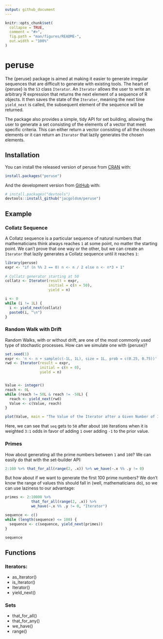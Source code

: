 ```yaml
---
output: github_document
---
```


<!-- README.md is generated from README.Rmd. Please edit that file -->

```r
knitr::opts_chunk$set(
  collapse = TRUE,
  comment = "#>",
  fig.path = "man/figures/README-",
  out.width = "100%"
)
```

# peruse

<!-- badges: start -->
<!-- badges: end -->

The {peruse} package is aimed at making it easier to generate irregular
sequences that are difficult to generate with existing tools. The heart
of {peruse} is the `S3` class `Iterator`. An `Iterator` allows the
user to write an arbitrary R expression that returns the next
element of a sequence of R objects. It then saves the state of the `Iterator`, meaning the next time `yield_next` is called, the subsequent element of the sequence will be returned.

The package also provides a simple, tidy API for set building, allowing the user to generate a set consisting of the elements of a vector that meet specific criteria. This can either return a vector consisting of all the chosen elements or it can return an `Iterator` that lazily generates the chosen elements.

## Installation

You can install the released version of peruse from [CRAN](https://CRAN.R-project.org) with:

``` r
install.packages("peruse")
```

And the development version from [GitHub](https://github.com/) with:

``` r
# install.packages("devtools")
devtools::install_github("jacgoldsm/peruse")
```
## Example
### Collatz Sequence

A Collatz sequence is a particular sequence of natural numbers that mathematicians think always reaches `1` at some point, no matter the starting point. We can't prove that one way or the other, but we can create an `Iterator` that lazily generates a Collatz sequence until it reaches `1`:

```r
library(peruse)
expr <- "if (n %% 2 == 0) n <- n / 2 else n <- n*3 + 1"
  
# Collatz generator starting at 50
collatz <- Iterator(result = expr,
                    initial = c(n = 50),
                    yield = n)

i <- 0
while (i != 1L) {
  i <- yield_next(collatz)
  paste0(i, "\n")
}
```
### Random Walk with Drift
Random Walks, with or without drift, are one of the most commonly used type of stochastic processes. How can we simulate one with {peruse}?

```r
set.seed(1)
expr <- 'n <- n + sample(c(-1L, 1L), size = 1L, prob = c(0.25, 0.75))'
rwd <- Iterator(result = expr,
                initial = c(n = 0),
                yield = n)


Value <- integer()
reach <- 0L
while (reach != 50L & reach != -50L) {
  reach <- yield_next(rwd)
  Value <- c(Value, reach)
}

plot(Value, main = "The Value of the Iterator after a Given Number of Iterations")
```

Here, we can see that `seq` gets to `50` after about `100` iterations when it is weighted `3:1` odds in favor of adding `1` over adding `-1` to the prior value.

### Primes
How about generating all the prime numbers between `1` and `100`? We can easily do that with the set-builder API:
```r
2:100 %>% that_for_all(range(2, .x)) %>% we_have(~.x %% .y != 0)
```
But how about if we want to generate the first $100$ prime numbers? We don't know the range of values this should fall in (well, mathematicians do), so we can use laziness to our advantage:
```r
primes <- 2:10000 %>%
            that_for_all(range(2, .x)) %>% 
            we_have(~.x %% .y != 0, "Iterator")

sequence <- c()
while (length(sequence) <= 100) {
  sequence <- c(sequence, yield_next(primes))
}

sequence
```

## Functions

### Iterators:
- as_Iterator()
- is_Iterator()
- Iterator()
- yield_next()

### Sets
- that_for_all()
- that_for_any()
- we_have()
- range()

